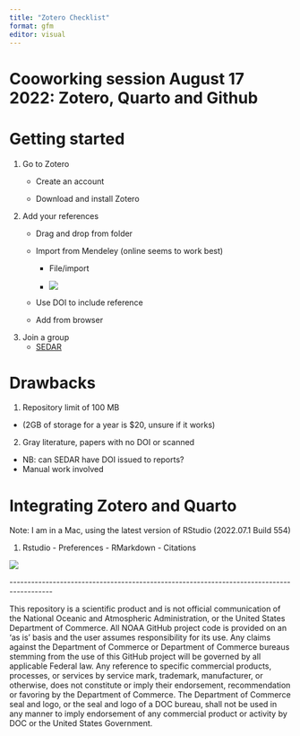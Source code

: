 ```yaml
---
title: "Zotero Checklist"
format: gfm
editor: visual
---
```


# Cooworking session August 17 2022: Zotero, Quarto and Github

# Getting started

1.  Go to Zotero
    -   Create an account

    -   Download and install Zotero
2.  Add your references
    -   Drag and drop from folder

    -   Import from Mendeley (online seems to work best)

        -   File/import

        -   ![](figures/Screen%20Shot%202022-08-17%20at%2011.27.45%20AM.png)

    -   Use DOI to include reference

    -   Add from browser
3.  Join a group
    -   [SEDAR](https://www.zotero.org/groups/4750864/sedar/library)

# Drawbacks

1.  Repository limit of 100 MB

-   (2GB of storage for a year is \$20, unsure if it works)

2.  Gray literature, papers with no DOI or scanned

-   NB: can SEDAR have DOI issued to reports?
-   Manual work involved

# Integrating Zotero and Quarto

Note: I am in a Mac, using the latest version of RStudio (2022.07.1 Build 554)

1.  Rstudio - Preferences - RMarkdown - Citations

![](figures/Screen%20Shot%202022-08-17%20at%2011.36.08%20AM.png)

\-\-\-\-\-\-\-\-\-\-\-\-\-\-\-\-\-\-\-\-\-\-\-\-\-\-\-\-\-\-\-\-\-\-\-\-\-\-\-\-\-\-\-\-\-\-\-\-\-\-\-\-\-\-\-\-\-\-\-\-\-\-\-\-\-\-\-\-\-\-\-\-\-\-\-\-\-\-\-\-\-\-\-\-\-\-\-\-\--

This repository is a scientific product and is not official communication of the National Oceanic and Atmospheric Administration, or the United States Department of Commerce. All NOAA GitHub project code is provided on an 'as is' basis and the user assumes responsibility for its use. Any claims against the Department of Commerce or Department of Commerce bureaus stemming from the use of this GitHub project will be governed by all applicable Federal law. Any reference to specific commercial products, processes, or services by service mark, trademark, manufacturer, or otherwise, does not constitute or imply their endorsement, recommendation or favoring by the Department of Commerce. The Department of Commerce seal and logo, or the seal and logo of a DOC bureau, shall not be used in any manner to imply endorsement of any commercial product or activity by DOC or the United States Government.
